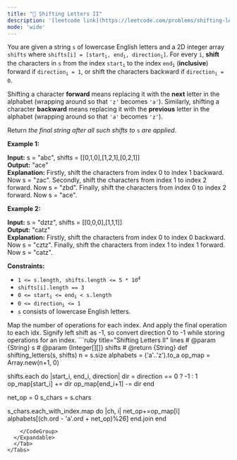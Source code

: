 ```yaml
---
title: "🧀 Shifting Letters II"
description: '[leetcode link](https://leetcode.com/problems/shifting-letters-ii/description/)'
mode: 'wide'
---
```

<Tabs>
  <Tab title="Question" icon="circle-question" iconType="regular">
    <Card>
      <p>You are given a string <code>s</code> of lowercase English letters and a 2D integer array <code>shifts</code> where <code>shifts[i] = [start<sub>i</sub>, end<sub>i</sub>, direction<sub>i</sub>]</code>. For every <code>i</code>, <strong>shift</strong> the characters in <code>s</code> from the index <code>start<sub>i</sub></code> to the index <code>end<sub>i</sub></code> (<strong>inclusive</strong>) forward if <code>direction<sub>i</sub> = 1</code>, or shift the characters backward if <code>direction<sub>i</sub> = 0</code>.</p>  <p>Shifting a character <strong>forward</strong> means replacing it with the <strong>next</strong> letter in the alphabet (wrapping around so that <code>&#39;z&#39;</code> becomes <code>&#39;a&#39;</code>). Similarly, shifting a character <strong>backward</strong> means replacing it with the <strong>previous</strong> letter in the alphabet (wrapping around so that <code>&#39;a&#39;</code> becomes <code>&#39;z&#39;</code>).</p>  <p>Return <em>the final string after all such shifts to </em><code>s</code><em> are applied</em>.</p>   <p><strong class="example">Example 1:</strong></p>   <strong>Input:</strong> s = &quot;abc&quot;, shifts = [[0,1,0],[1,2,1],[0,2,1]] <br/> <strong>Output:</strong> &quot;ace&quot; <br/> <strong>Explanation:</strong> Firstly, shift the characters from index 0 to index 1 backward. Now s = &quot;zac&quot;. Secondly, shift the characters from index 1 to index 2 forward. Now s = &quot;zbd&quot;. Finally, shift the characters from index 0 to index 2 forward. Now s = &quot;ace&quot;.  <p><strong class="example">Example 2:</strong></p>   <strong>Input:</strong> s = &quot;dztz&quot;, shifts = [[0,0,0],[1,1,1]] <br/> <strong>Output:</strong> &quot;catz&quot; <br/> <strong>Explanation:</strong> Firstly, shift the characters from index 0 to index 0 backward. Now s = &quot;cztz&quot;. Finally, shift the characters from index 1 to index 1 forward. Now s = &quot;catz&quot;.    <p><strong>Constraints:</strong></p>  <ul>  <li><code>1 &lt;= s.length, shifts.length &lt;= 5 * 10<sup>4</sup></code></li>  <li><code>shifts[i].length == 3</code></li>  <li><code>0 &lt;= start<sub>i</sub> &lt;= end<sub>i</sub> &lt; s.length</code></li>  <li><code>0 &lt;= direction<sub>i</sub> &lt;= 1</code></li>  <li><code>s</code> consists of lowercase English letters.</li> </ul> 
    </Card>
  </Tab>
  <Tab title="Solution" icon="lightbulb" iconType="regular" >
    <Card>
      Map the number of operations for each index. And apply the final operation to each idx. Signify left shift as -1, so convert direction 0 to -1 while storing operations for an index.
</Card>
  <Expandable title="code">
    <CodeGroup dropdown>
```ruby title="Shifting Letters II" lines
# @param {String} s
# @param {Integer[][]} shifts
# @return {String}
def shifting_letters(s, shifts)
  n = s.size
  alphabets = ('a'..'z').to_a
  op_map = Array.new(n+1, 0)
  
  shifts.each do |start_i, end_i, direction|
    dir = direction == 0 ? -1 : 1
    op_map[start_i] += dir
    op_map[end_i+1] -= dir
  end

  net_op = 0
  s_chars = s.chars

  s_chars.each_with_index.map do |ch, i|
    net_op+=op_map[i]
    alphabets[(ch.ord - 'a'.ord + net_op)%26]
  end.join
end
```
    </CodeGroup>
  </Expandable>
  </Tab>
</Tabs>